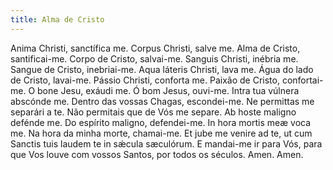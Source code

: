```yaml
---
title: Alma de Cristo
---
```


<div class="side-by-side not-content">
  <span>Anima Christi, sanctífica me. Corpus Christi, salve me.</span>
  <span>Alma de Cristo, santificai-me. Corpo de Cristo, salvai-me.</span>
  <span>Sanguis Christi, inébria me.</span>
  <span>Sangue de Cristo, inebriai-me.</span>
  <span>Aqua láteris Christi, lava me.</span>
  <span>Água do lado de Cristo, lavai-me.</span>
  <span>Pássio Christi, conforta me.</span>
  <span>Paixão de Cristo, confortai-me.</span>
  <span>O bone Jesu, exáudi me.</span>
  <span>Ó bom Jesus, ouvi-me.</span>
  <span>Intra tua vúlnera abscónde me.</span>
  <span>Dentro das vossas Chagas, escondei-me.</span>
  <span>Ne permittas me separári a te.</span>
  <span>Não permitais que de Vós me separe.</span>
  <span>Ab hoste maligno defénde me.</span>
  <span>Do espírito maligno, defendei-me.</span>
  <span>In hora mortis meæ voca me.</span>
  <span>Na hora da minha morte, chamai-me.</span>
  <span>
    Et jube me venire ad te, ut cum Sanctis tuis laudem te in sǽcula sæculórum.
  </span>
  <span>
    E mandai-me ir para Vós, para que Vos louve com vossos Santos, por todos os
    séculos.
  </span>
  <span>Amen.</span>
  <span>Amen.</span>
</div>
